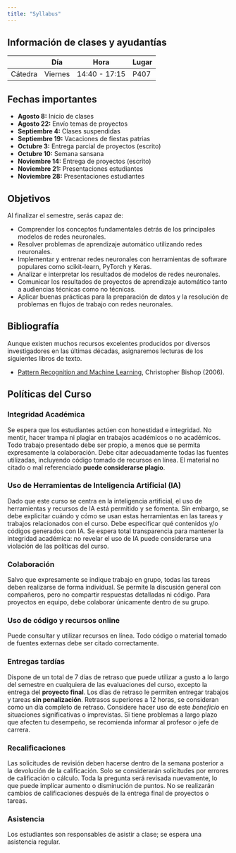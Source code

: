 ```yaml
---
title: "Syllabus"
---
```


<!-- [**Click here**](/documents/sta210-s22-syllabus.pdf "PDF of syllabus") **to download a PDF copy of the syllabus.** -->

````{=html}
<!--
```{=html}
<iframe width="560" height="315" src="https://www.youtube.com/embed/_KN97j30ST4" frameborder="0" allow="accelerometer; autoplay; encrypted-media; gyroscope; picture-in-picture" allowfullscreen>
</iframe>
``` -->
````

## Información de clases y ayudantías

|         | Día     | Hora          | Lugar |
|---------|---------|---------------|-------|
| Cátedra | Viernes | 14:40 - 17:15 | P407  |

## Fechas importantes

-   **Agosto 8:** Inicio de clases
-   **Agosto 22:** Envío temas de proyectos
-   \color{red}**Septiembre 4:** Clases suspendidas
-   \color{red}**Septiembre 19:** Vacaciones de fiestas patrias
-   **Octubre 3:** Entrega parcial de proyectos (escrito)
-   \color{red}**Octubre 10:** Semana sansana
-   **Noviembre 14:** Entrega de proyectos (escrito)
-   **Noviembre 21:** Presentaciones estudiantes
-   **Noviembre 28:** Presentaciones estudiantes

```{=html}
<!-- ## Objectives

By the end of the semester, you will be able to:

- Understand the fundamental concepts behind the main neural network models.
- Solve a variety of machine learning problems using neural networks.
- Implement and train neural networks with popular software tools such as scikit-learn, PyTorch, and Keras.
- Analyze and interpret the results of neural network models.
- Communicate the outcomes of machine learning projects to both technical and non-technical audiences.
- Apply best practices for preparing data and troubleshooting models in neural network workflows. -->
```

## Objetivos

Al finalizar el semestre, serás capaz de:

-   Comprender los conceptos fundamentales detrás de los principales modelos de redes neuronales.
-   Resolver problemas de aprendizaje automático utilizando redes neuronales.
-   Implementar y entrenar redes neuronales con herramientas de software populares como scikit-learn, PyTorch y Keras.
-   Analizar e interpretar los resultados de modelos de redes neuronales.
-   Comunicar los resultados de proyectos de aprendizaje automático tanto a audiencias técnicas como no técnicas.
-   Aplicar buenas prácticas para la preparación de datos y la resolución de problemas en flujos de trabajo con redes neuronales.

## Bibliografía

Aunque existen muchos recursos excelentes producidos por diversos investigadores en las últimas décadas, asignaremos lecturas de los siguientes libros de texto.

-   [Pattern Recognition and Machine Learning](https://link.springer.com/book/9780387310732), Christopher Bishop (2006).

## Políticas del Curso

### Integridad Académica

Se espera que los estudiantes actúen con honestidad e integridad. No mentir, hacer trampa ni plagiar en trabajos académicos o no académicos. Todo trabajo presentado debe ser propio, a menos que se permita expresamente la colaboración. Debe citar adecuadamente todas las fuentes utilizadas, incluyendo código tomado de recursos en línea. El material no citado o mal referenciado **puede considerarse plagio**.

### Uso de Herramientas de Inteligencia Artificial (IA)

Dado que este curso se centra en la inteligencia artificial, el uso de herramientas y recursos de IA está permitido y se fomenta. Sin embargo, se debe explicitar cuándo y cómo se usan estas herramientas en las tareas y trabajos relacionados con el curso. Debe especificar qué contenidos y/o códigos generados con IA. Se espera total transparencia para mantener la integridad académica: no revelar el uso de IA puede considerarse una violación de las políticas del curso.

### Colaboración

Salvo que expresamente se indique trabajo en grupo, todas las tareas deben realizarse de forma individual. Se permite la discusión general con compañeros, pero no compartir respuestas detalladas ni código. Para proyectos en equipo, debe colaborar únicamente dentro de su grupo.

### Uso de código y recursos online

Puede consultar y utilizar recursos en línea. Todo código o material tomado de fuentes externas debe ser citado correctamente.

### Entregas tardías

Dispone de un total de 7 días de retraso que puede utilizar a gusto a lo largo del semestre en cualquiera de las evaluaciones del curso, excepto la entrega del **proyecto final**. Los días de retraso le permiten entregar trabajos y tareas **sin penalización**. Retrasos superiores a 12 horas, se consideran como un día completo de retraso. Considere hacer uso de este *beneficio* en situaciones significativas o imprevistas. Si tiene problemas a largo plazo que afecten tu desempeño, se recomienda informar al profesor o jefe de carrera.

### Recalificaciones

Las solicitudes de revisión deben hacerse dentro de la semana posterior a la devolución de la calificación. Solo se considerarán solicitudes por errores de calificación o cálculo. Toda la pregunta será revisada nuevamente, lo que puede implicar aumento o disminución de puntos. No se realizarán cambios de calificaciones después de la entrega final de proyectos o tareas.

### Asistencia

Los estudiantes son responsables de asistir a clase; se espera una asistencia regular.